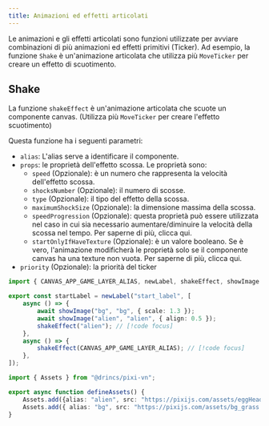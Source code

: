 ```yaml
---
title: Animazioni ed effetti articolati
---
```


Le animazioni e gli effetti articolati sono funzioni utilizzate per avviare combinazioni di più <DynamicLink href="/start/canvas-tickers">animazioni ed effetti primitivi (Ticker)</DynamicLink>. Ad esempio, la funzione `Shake` è un'animazione articolata che utilizza più `MoveTicker` per creare un effetto di scuotimento.

## Shake

La funzione `shakeEffect` è un'animazione articolata che scuote un componente canvas. (Utilizza più `MoveTicker` per creare l'effetto scuotimento)

Questa funzione ha i seguenti parametri:

- `alias`: L'<DynamicLink href="/start/canvas-alias">alias</DynamicLink> serve a identificare il componente.
- `props`: le proprietà dell'effetto scossa. Le proprietà sono:
  - `speed` (Opzionale): è un numero che rappresenta la velocità dell'effetto scossa.
  - `shocksNumber` (Opzionale): il numero di scosse.
  - `type` (Opzionale): il tipo del effetto della scossa.
  - `maximumShockSize` (Opzionale): la dimensione massima della scossa.
  - `speedProgression` (Opzionale): questa proprietà può essere utilizzata nel caso in cui sia necessario aumentare/diminuire la velocità della scossa nel tempo. Per saperne di più, clicca <DynamicLink href="/start/canvas-tickers#speed-progression-property">qui</DynamicLink>.
  - `startOnlyIfHaveTexture` (Opzionale): è un valore booleano. Se è vero, l'animazione modificherà le proprietà solo se il componente canvas ha una texture non vuota. Per saperne di più, clicca <DynamicLink href="/start/canvas-tickers#start-only-if-have-texture-property">qui</DynamicLink>.
- `priority` (Opzionale): la priorità del ticker

```ts tab="labels/startLabel.ts"
import { CANVAS_APP_GAME_LAYER_ALIAS, newLabel, shakeEffect, showImage } from "@drincs/pixi-vn";

export const startLabel = newLabel("start_label", [
    async () => {
        await showImage("bg", "bg", { scale: 1.3 });
        await showImage("alien", "alien", { align: 0.5 });
        shakeEffect("alien"); // [!code focus]
    },
    async () => {
        shakeEffect(CANVAS_APP_GAME_LAYER_ALIAS); // [!code focus]
    },
]);
```

```ts tab="utils/defineAssets.ts"
import { Assets } from "@drincs/pixi-vn";

export async function defineAssets() {
    Assets.add({alias: "alien", src: "https://pixijs.com/assets/eggHead.png" });
    Assets.add({ alias: "bg", src: "https://pixijs.com/assets/bg_grass.jpg" });
}
```

<Sandbox
  template="q2nhhq"
  entry="/src/labels/startLabel.ts,/src/utils/assets-utility.ts"
/>
